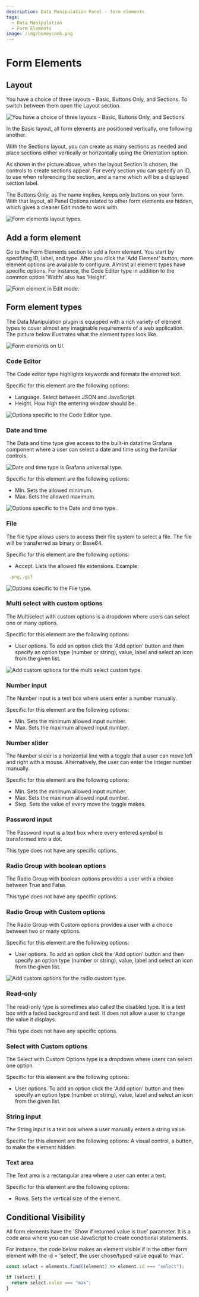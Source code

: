 ```yaml
---
description: Data Manipulation Panel - form elements
tags:
  - Data Manipulation
  - Form Elements
image: /img/honeycomb.png
---
```



# Form Elements

## Layout

You have a choice of three layouts - Basic, Buttons Only, and Sections.
To switch between them open the Layout section.

<Image
  title="You have a choice of three layouts - Basic, Buttons Only, and Sections."
  src="/img/plugins/volkovlabs-form-panel/sections.png"
/>

In the Basic layout, all form elements are positioned vertically, one following another.

With the Sections layout, you can create as many sections as needed and place sections either vertically or horizontally using the Orientation option.

As shown in the picture above, when the layout Section is chosen, the controls to create sections appear. For every section you can specify an ID, to use when referencing the section, and a name which will be a displayed section label.

The Buttons Only, as the name implies, keeps only buttons on your form. With that layout, all Panel Options related to other form elements are hidden, which gives a cleaner Edit mode to work with.

<Image
  title="Form elements layout types."
  src="/img/plugins/volkovlabs-form-panel/layouts.png"
/>

## Add a form element

Go to the Form Elements section to add a form element. You start by specifying ID, label, and type. After you click the 'Add Element' button, more element options are available to configure. Almost all element types have specific options. For instance, the Code Editor type in addition to the common option 'Width' also has 'Height'.

<Image
  title="Form element in Edit mode."
  src="/img/plugins/volkovlabs-form-panel/add-form-element.png"
/>

## Form element types

The Data Manipulation plugin is equipped with a rich variety of element types to cover almost any imaginable requirements of a web application.
The picture below illustrates what the element types look like.

<Image
  title="Form elements on UI."
  src="/img/plugins/volkovlabs-form-panel/elements-demo.png"
/>

### Code Editor

The Code editor type highlights keywords and formats the entered text.

Specific for this element are the following options:

- Language. Select between JSON and JavaScript.
- Height. How high the entering window should be.

<Image
  title="Options specific to the Code Editor type."
  src="/img/plugins/volkovlabs-form-panel/code-editor.png"
/>

### Date and time

The Data and time type give access to the built-in datatime Grafana component where a user can select a date and time using the familiar controls.

<Image
  title="Date and time type is Grafana universal type."
  src="/img/plugins/volkovlabs-form-panel/calendar.png"
/>

Specific for this element are the following options:

- Min. Sets the allowed minimum.
- Max. Sets the allowed maximum.

<Image
  title="Options specific to the Date and time type."
  src="/img/plugins/volkovlabs-form-panel/min-max.png"
/>

### File

The file type allows users to access their file system to select a file. The file will be transferred as binary or Base64.

Specific for this element are the following options:

- Accept. Lists the allowed file extensions. Example:

```js
 .png,.gif
```

<Image
  title="Options specific to the File type."
  src="/img/plugins/volkovlabs-form-panel/accept.png"
/>

### Multi select with custom options

The Multiselect with custom options is a dropdown where users can select one or many options.

Specific for this element are the following options:

- User options. To add an option click the 'Add option' button and then specify an option type (number or string), value, label and select an icon from the given list.

<Image
  title="Add custom options for the multi select custom type."
  src="/img/plugins/volkovlabs-form-panel/multi.png"
/>

### Number input

The Number input is a text box where users enter a number manually.

Specific for this element are the following options:

- Min. Sets the minimum allowed input number.
- Max. Sets the maximum allowed input number.

### Number slider

The Number slider is a horizontal line with a toggle that a user can move left and right with a mouse. Alternatively, the user can enter the integer number manually.

Specific for this element are the following options:

- Min. Sets the minimum allowed input number.
- Max. Sets the maximum allowed input number.
- Step. Sets the value of every move the toggle makes.

### Password input

The Password input is a text box where every entered symbol is transformed into a dot.

This type does not have any specific options.

### Radio Group with boolean options

The Radio Group with boolean options provides a user with a choice between True and False.

This type does not have any specific options.

### Radio Group with Custom options

The Radio Group with Custom options provides a user with a choice between two or many options.

Specific for this element are the following options:

- User options. To add an option click the 'Add option' button and then specify an option type (number or string), value, label and select an icon from the given list.

<Image
  title="Add custom options for the radio custom type."
  src="/img/plugins/volkovlabs-form-panel/radio.png"
/>

### Read-only

The read-only type is sometimes also called the disabled type. It is a text box with a faded background and text. It does not allow a user to change the value it displays.

This type does not have any specific options.

### Select with Custom options

The Select with Custom Options type is a dropdown where users can select one option.

Specific for this element are the following options:

- User options. To add an option click the 'Add option' button and then specify an option type (number or string), value, label and select an icon from the given list.

### String input

The String input is a text box where a user manually enters a string value.

Specific for this element are the following options:
A visual control, a button, to make the element hidden.

### Text area

The Text area is a rectangular area where a user can enter a text.

Specific for this element are the following options:

- Rows. Sets the vertical size of the element.

## Conditional Visibility

All form elements have the 'Show if returned value is true' parameter. It is a code area where you can use JavaScript to create conditional statements.

For instance, the code below makes an element visible if in the other form element with the id = 'select', the user chose/typed value equal to 'max'.

```js
const select = elements.find((element) => element.id === "select");

if (select) {
  return select.value === "max";
}
```
